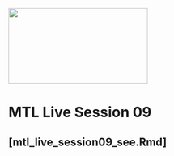 <img src = "https://github.com/lzim/teampsd/blob/master/resources/logos/mtl_sq_sm.png"
     height = "150" width = "275">  

# MTL Live Session 09

##  [mtl_live_session09_see.Rmd]
